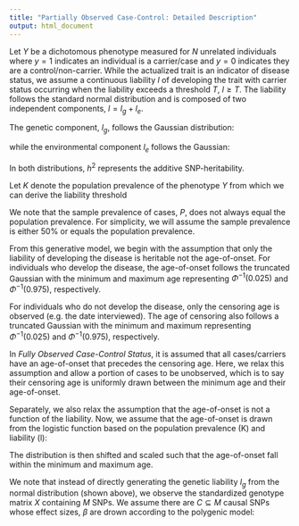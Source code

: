 ```yaml
---
title: "Partially Observed Case-Control: Detailed Description"
output: html_document
---
```


Let $Y$ be a dichotomous phenotype measured for $N$ unrelated individuals where $y=1$ indicates an individual is a carrier/case and $y=0$ indicates they are a control/non-carrier. While the actualized trait is an indicator of disease status, we assume a continuous liability $l$ of developing the trait with carrier status occurring when the liability exceeds a threshold $T$, $l \ge T$. The liability follows the standard normal distribution and is composed of two independent components, $l = l_g + l_e$.

The genetic component, $l_g$, follows the Gaussian distribution:

\begin{align}
  l_g \sim N(0, h^2)
\end{align}

while the environmental component $l_e$ follows the Gaussian:

\begin{align}
  l_e \sim N(0, 1-h^2)
\end{align}

In both distributions, $h^2$ represents the additive SNP-heritability. 

Let $K$ denote the population prevalence of the phenotype $Y$ from which we can derive the liability threshold 

\begin{align}
T = \Phi^{-1}(1-K)
\end{align}

We note that the sample prevalence of cases, $P$, does not always equal the population prevalence. For simplicity, we will assume the sample prevalence is either 50\% or equals the population prevalence.

From this generative model, we begin with the assumption that only the liability of developing the disease is heritable not the age-of-onset. For individuals who develop the disease, the age-of-onset follows the truncated Gaussian with the minimum and maximum age representing $\Phi^{-1}(0.025)$ and $\Phi^{-1}(0.975)$, respectively. 

For individuals who do not develop the disease, only the censoring age is observed (e.g. the date interviewed). The age of censoring also follows a truncated Gaussian with the minimum and maximum representing $\Phi^{-1}(0.025)$ and $\Phi^{-1}(0.975)$, respectively. 

In *Fully Observed Case-Control Status*, it is assumed that all cases/carriers have an age-of-onset that precedes the censoring age. Here, we relax this assumption and allow a portion of cases to be unobserved, which is to say their censoring age is uniformly drawn between the minimum age and their age-of-onset.

Separately, we also relax the assumption that the age-of-onset is not a function of the liability. Now, we assume that the age-of-onset is drawn from the logistic function based on the population prevalence (K) and liability (l):

\begin{align}
-ln(\frac{K}{(1-\Phi(l))} - 1)
\end{align}

The distribution is then shifted and scaled such that the age-of-onset fall within the minimum and maximum age.

We note that instead of directly generating the genetic liability $l_g$ from the normal distribution (shown above), we observe the standardized genotype matrix $X$ containing $M$ SNPs. We assume there are $C \subseteq M$ causal SNPs whose effect sizes, $\beta$ are drown according to the polygenic model:

\begin{align}
\beta \sim N(0, \frac{h^2}{M})
\end{align}
